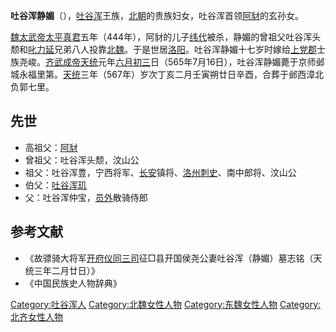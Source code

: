 '''吐谷浑静媚'''（{{bd|517年||565年|7月16日|}}），[[吐谷浑|吐谷浑]]王族，[[北朝|北朝]]的贵族妇女，吐谷浑首领[[阿豺|阿豺]]的玄孙女。

[[魏太武帝|魏太武帝]][[太平真君|太平真君]]五年（444年），阿豺的儿子[[纬代|纬代]]被杀，静媚的曾祖父吐谷浑头颓和[[叱力延|叱力延]]兄弟八人投靠[[北魏|北魏]]。于是世居[[洛阳|洛阳]]。吐谷浑静媚十七岁时嫁给[[上党郡|上党郡]]士族尧峻。[[齐武成帝|齐武成帝]][[天统_(北齐)|天统]]元年[[六月初三|六月初三]]日（565年7月16日），吐谷浑静媚薨于京师邺城永福里第。[[天统_(北齐)|天统]]三年（567年）岁次丁亥二月壬寅朔廿日辛酉，合葬于邺西漳北负郭七里。

==先世==
* 高祖父：[[阿豺|阿豺]]
* 曾祖父：吐谷浑头颓，汶山公
* 祖父：吐谷浑豊，宁西将军、[[长安|长安]]镇将、[[洛州|洛州]][[刺史|刺史]]、南中郎将、汶山公
* 伯父：[[吐谷浑玑|吐谷浑玑]]
* 父：吐谷浑仲宝，[[员外|员外]]散骑侍郎
==参考文献==
* 《故骠骑大将军[[开府仪同三司|开府仪同三司]]征□县开国侯尧公妻吐谷浑（静媚）墓志铭（天统三年二月廿日）》
* 《中国民族史人物辞典》

[[Category:吐谷浑人|Category:吐谷浑人]]
[[Category:北魏女性人物|Category:北魏女性人物]]
[[Category:东魏女性人物|Category:东魏女性人物]]
[[Category:北齐女性人物|Category:北齐女性人物]]